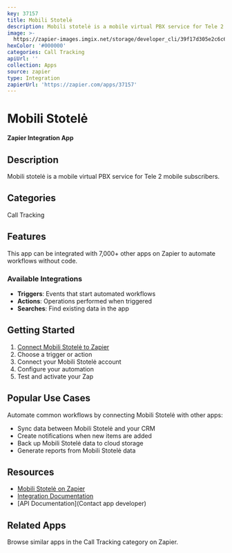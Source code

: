 ```yaml
---
key: 37157
title: Mobili Stotelė
description: Mobili stotelė is a mobile virtual PBX service for Tele 2 mobile subscribers.
image: >-
  https://zapier-images.imgix.net/storage/developer_cli/39f17d305e2c6c6eb69ec4d742478fb9.png?auto=format%2Ccompress&ixlib=python-3.0.0&q=50
hexColor: '#000000'
categories: Call Tracking
apiUrl: ''
collection: Apps
source: zapier
type: Integration
zapierUrl: 'https://zapier.com/apps/37157'
---
```

# Mobili Stotelė

**Zapier Integration App**

## Description

Mobili stotelė is a mobile virtual PBX service for Tele 2 mobile subscribers.

## Categories

Call Tracking

## Features

This app can be integrated with 7,000+ other apps on Zapier to automate workflows without code.

### Available Integrations

- **Triggers**: Events that start automated workflows
- **Actions**: Operations performed when triggered
- **Searches**: Find existing data in the app

## Getting Started

1. [Connect Mobili Stotelė to Zapier](https://zapier.com/apps/37157)
2. Choose a trigger or action
3. Connect your Mobili Stotelė account
4. Configure your automation
5. Test and activate your Zap

## Popular Use Cases

Automate common workflows by connecting Mobili Stotelė with other apps:

- Sync data between Mobili Stotelė and your CRM
- Create notifications when new items are added
- Back up Mobili Stotelė data to cloud storage
- Generate reports from Mobili Stotelė data

## Resources

- [Mobili Stotelė on Zapier](https://zapier.com/apps/37157)
- [Integration Documentation](https://zapier.com/apps/37157/integrations)
- [API Documentation](Contact app developer)

## Related Apps

Browse similar apps in the Call Tracking category on Zapier.
